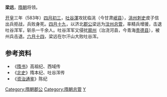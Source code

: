 '''梁远'''，[[隋朝|隋朝]]将领。

[[开皇|开皇]]三年（583年）[[四月初三|四月初三]]，[[吐谷渾|吐谷渾]]攻扰临洮（今甘肃[[岷县|岷县]]），[[洮州|洮州]][[刺史|刺史]]皮子信出兵拒战，兵败身死。[[四月十九|四月十九]]，以济北[[郡公|郡公]]梁远为[[汶州|汶州]][[总管|总管]]，率精兵增援，击退吐谷浑军，斩杀一千余人。吐谷浑军又侵扰[[廓州|廓州]]（治浇河县，今青海[[贵德县|贵德县]]），被州兵击退。[[六月十四|六月十四]]，梁远在尔汗山大败吐谷浑。

==参考资料==
*《[[隋书|隋书]]》高祖纪、西域传
*《[[北史|北史]]》隋本纪、吐谷浑传
*《[[资治通鉴|资治通鉴]]》陈纪

{{DEFAULTSORT:L}}
[[Category:隋朝郡公|Category:隋朝郡公]]
[[Category:隋朝总管|Category:隋朝总管]]
[[Category:梁姓|Y]]